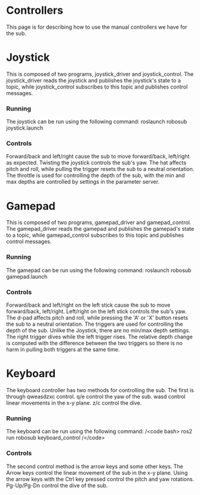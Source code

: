 # Controllers
This page is for describing how to use the manual controllers we have for the sub.

# Joystick
This is composed of two programs, joystick_driver and joystick_control. The joystick_driver reads the joystick and publishes the joystick's state to a topic, while joystick_control subscribes to this topic and publishes control messages.

### Running
The joystick can be run using the following command:
  roslaunch robosub joystick.launch

### Controls
Forward/back and left/right cause the sub to move forward/back, left/right as expected. Twisting the joystick controls the sub's yaw. The hat affects pitch and roll, while pulling the trigger resets the sub to a neutral orientation. The throttle is used for controlling the depth of the sub, with the min and max depths are controlled by settings in the parameter server.

# Gamepad
This is composed of two programs, gamepad_driver and gamepad_control. The gamepad_driver reads the gamepad and publishes the gamepad's state to a topic, while gamepad_control subscribes to this topic and publishes control messages.

### Running
The gamepad can be run using the following command:
  roslaunch robosub gamepad.launch

### Controls
Forward/back and left/right on the left stick cause the sub to move forward/back, left/right. Left/right on the left stick controls the sub's yaw. The d-pad affects pitch and roll, while pressing the 'A' or 'X' button resets the sub to a neutral orientation. The triggers are used for controlling the depth of the sub. Unlike the Joystick, there are no min/max depth settings. The right trigger dives while the left trigger rises. The relative depth change is computed with the difference between the two triggers so there is no harm in pulling both triggers at the same time.

# Keyboard

The keyboard controller has two methods for controlling the sub. The first is through qweasdzxc control. q/e control the yaw of the sub. wasd control linear movements in the x-y plane. z/c control the dive.

### Running
The keyboard can be run using the following command:
/\<code bash\>
  ros2 run robosub keyboard_control
/\</code\>
### Controls
The second control method is the arrow keys and some other keys. The Arrow keys control the linear movement of the sub in the x-y plane. Using the arrow keys with the Ctrl key pressed control the pitch and yaw rotations. Pg-Up/Pg-Dn control the dive of the sub.